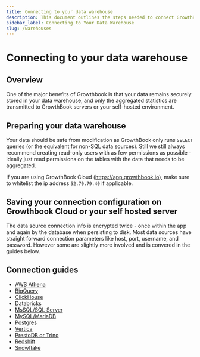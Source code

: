 ```yaml
---
title: Connecting to your data warehouse
description: This document outlines the steps needed to connect GrowthBook to your data warehouse.
sidebar_label: Connecting to Your Data Warehouse
slug: /warehouses
---
```


# Connecting to your data warehouse

## Overview

One of the major benefits of Growthbook is that your data remains securely stored in your data warehouse, and only the aggregated statistics are transmitted to GrowthBook servers or your self-hosted environment.

## Preparing your data warehouse

Your data should be safe from modification as GrowthBook only runs `SELECT` queries (or the equivalent for non-SQL data sources).
Still we still always recommend creating read-only users with as few permissions as possible - ideally just read permissions on the tables with the data that needs to be aggregated.

If you are using GrowthBook Cloud (https://app.growthbook.io), make sure to whitelist the ip address `52.70.79.40` if applicable.

## Saving your connection configuration on Growthbook Cloud or your self hosted server

The data source connection info is encrypted twice - once within the app and again by the database when persisting to disk.
Most data sources have straight forward connection parameters like host, port, username, and password. However some are slightly
more involved and is convered in the guides below.

## Connection guides

- [AWS Athena](/warehouses/athena)
- [BigQuery](/guide/bigquery)
- [ClickHouse](/warehouses/clickhouse)
- [Databricks](/warehouses/databricks)
- [MsSQL/SQL Server](/warehouses/ms-sql-or-sql-server)
- [MySQL/MariaDB](/warehouses/mysql-or-mariadb)
- [Postgres](/warehouses/postgres)
- [Vertica](/warehouses/vertica)
- [PrestoDB or Trino](/warehouses/prestodb-or-trino)
- [Redshift](/warehouses/redshift)
- [Snowflake](/warehouses/snowflake)
